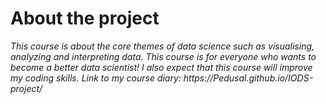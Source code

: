 # About the project

*This course is about the core themes of data science such as visualising, analyzing and interpreting data. This course is for everyone who wants to become a better data scientist! I also expect that this course will improve my coding skills. Link to my course diary: https://Pedusal.github.io/IODS-project/*